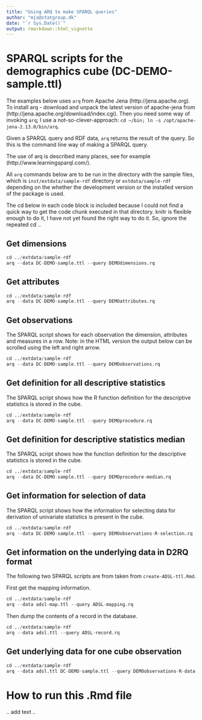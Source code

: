 ```yaml
---
title: "Using ARQ to make SPARQL queries"
author: "mja@statgroup.dk"
date: "`r Sys.Date()`"
output: rmarkdown::html_vignette
---
```


# SPARQL scripts for the demographics cube (DC-DEMO-sample.ttl)

The examples below uses `arq` from Apache Jena
(http://jena.apache.org). To install arq - download and unpack the
latest version of apache-jena from
(http://jena.apache.org/download/index.cgi).
Then you need some way
of invoking `arq`; I use a not-so-clever-approach: `cd ~/bin; ln -s
/opt/apache-jena-2.13.0/bin/arq`.

Given a SPARQL query and RDF data, `arq` returns the result of the
query. So this is the command line way of making a SPARQL query.

The use of arq is described many places, see for example
(http://www.learningsparql.com/).

All `arq` commands below are to be run in the directory with the
sample files, which is `inst/extdata/sample-rdf` directory or
`extdata/sample-rdf` depending on the whether the development version
or the installed version of the package is used.

The cd below in each code block is included because I could not find a
quick way to get the code chunk executed in that directory. knitr is
flexible enough to do it, I have not yet found the right way to do it.
So, ignore the repeated cd ..

## Get dimensions
```r
cd ../extdata/sample-rdf
arq --data DC-DEMO-sample.ttl --query DEMOdimensions.rq 
```

## Get attributes

```r
cd ../extdata/sample-rdf
arq --data DC-DEMO-sample.ttl --query DEMOattributes.rq 
```

## Get observations

The SPARQL script shows for each observation the dimension, attributes and measures in a row.
Note: in the HTML version the output below can be scrolled using the left and right arrow.
```r
cd ../extdata/sample-rdf
arq --data DC-DEMO-sample.ttl --query DEMOobservations.rq 
```

## Get definition for all descriptive statistics

The SPARQL script shows how the R function definition for the descriptive statistics is stored in the cube.
```r
cd ../extdata/sample-rdf
arq --data DC-DEMO-sample.ttl --query DEMOprocedure.rq 
```

## Get definition for descriptive statistics median

The SPARQL script shows how the function definition for the descriptive statistics is stored in the cube.
```r
cd ../extdata/sample-rdf
arq --data DC-DEMO-sample.ttl --query DEMOprocedure-median.rq 
```

## Get information for selection of data

The SPARQL script shows how the information for selecting data for derivation of univariate statistics is present in the cube.
```r
cd ../extdata/sample-rdf
arq --data DC-DEMO-sample.ttl --query DEMOobservations-R-selection.rq
```

## Get information on the underlying data in D2RQ format

The following two SPARQL scripts are from taken from `create-ADSL-ttl.Rmd`.

First get the mapping information.
```r
cd ../extdata/sample-rdf
arq --data adsl-map.ttl --query ADSL-mapping.rq
```

Then dump the contents of a record in the database.
```r
cd ../extdata/sample-rdf
arq --data adsl.ttl --query ADSL-record.rq
```

## Get underlying data for one cube observation

```r
cd ../extdata/sample-rdf
arq --data adsl.ttl DC-DEMO-sample.ttl --query DEMOobservations-R-data.rq
```


# How to run this .Rmd file
.. add text ..

